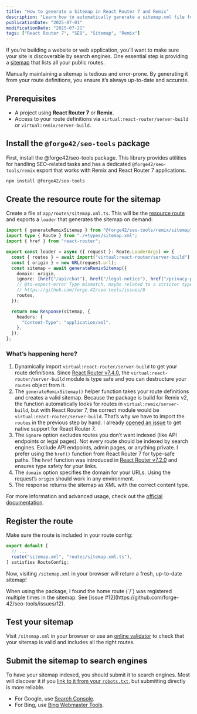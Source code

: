 ```yaml
---
title: "How to generate a Sitemap in React Router 7 and Remix"
description: "Learn how to automatically generate a sitemap.xml file for your React Router 7 or Remix app using minimal configuration with this step-by-step guide."
publicationDate: "2025-07-01"
modificationDate: "2025-07-21"
tags: ["React Router 7", "SEO", "Sitemap", "Remix"]
---
```



If you’re building a website or web application, you’ll want to make sure your site is discoverable by search engines. One essential step is providing a [sitemap](https://developers.google.com/search/docs/crawling-indexing/sitemaps/overview) that lists all your public routes.

<Alert type="question" title="Why automate your sitemap?">
  Manually maintaining a sitemap is tedious and error-prone. By generating it
  from your route definitions, you ensure it’s always up-to-date and accurate.
</Alert>

## Prerequisites

- A project using **React Router 7** or **Remix**.
- Access to your route definitions via `virtual:react-router/server-build` or `virtual:remix/server-build`.

## Install the `@forge42/seo-tools` package

First, install the <ProfileBadge platform="GitHub" handle="forge-42/seo-tools">@forge42/seo-tools</ProfileBadge> package. This library provides utilities for handling SEO-related tasks and has a dedicated `@forge42/seo-tools/remix` export that works with Remix and React Router 7 applications.

```bash
npm install @forge42/seo-tools
```

## Create the resource route for the sitemap

Create a file at `app/routes/sitemap.xml.ts`. This will be the [resource route](https://reactrouter.com/how-to/resource-routes) and exports a `loader` that generates the sitemap on demand:

```typescript filename="app/routes/sitemap.xml.ts" showLineNumbers
import { generateRemixSitemap } from "@forge42/seo-tools/remix/sitemap";
import type { Route } from "./+types/sitemap.xml";
import { href } from "react-router";

export const loader = async ({ request }: Route.LoaderArgs) => {
  const { routes } = await import("virtual:react-router/server-build");
  const { origin } = new URL(request.url);
  const sitemap = await generateRemixSitemap({
    domain: origin,
    ignore: [href("/api/chat"), href("/legal-notice"), href("/privacy-policy")],
    // @ts-expect-error Type mismatch, maybe related to a stricter type mentioned in release notes for v.7.0.0
    // https://github.com/forge-42/seo-tools/issues/8
    routes,
  });

  return new Response(sitemap, {
    headers: {
      "Content-Type": "application/xml",
    },
  });
};
```

### What’s happening here?

<NewsletterForm />

1.  Dynamically import `virtual:react-router/server-build` to get your route definitions.
    <Alert type="info">
      Since [React Router
      v7.4.0](https://github.com/remix-run/react-router/blob/main/CHANGELOG.md#v740),
      the `virtual:react-router/server-build` module is type safe and you can
      destructure your `routes` object from it.
    </Alert>
2.  The `generateRemixSitemap()` helper function takes your route definitions and creates a valid sitemap.
    <Alert type="info">
      Because the package is build for Remix v2, the function automatically
      looks for routes in `virtual:remix/server-build`, but with React Router 7,
      the correct module would be `virtual:react-router/server-build`. That’s
      why we have to import the `routes` in the previous step by hand. I already
      [opened an issue](https://github.com/forge-42/seo-tools/issues/13) to get
      native support for React Router 7.
    </Alert>
3.  The `ignore` option excludes routes you don’t want indexed (like API endpoints or legal pages).
    <Alert type="question" title="Why ignore some routes?">
      Not every route should be indexed by search engines. Exclude API
      endpoints, admin pages, or anything private.
    </Alert>
    I prefer using the `href()` function from React Router 7 for type-safe
    paths.
    <Alert type="tip">
      The `href` function was introduced in [React Router
      v7.2.0](https://github.com/remix-run/react-router/blob/main/CHANGELOG.md#v720)
      and ensures type safety for your links.
    </Alert>
4.  The `domain` option specifies the domain for your URLs. Using the request’s `origin` should work in any environment.
5.  The response returns the sitemap as XML with the correct content type.

For more information and advanced usage, check out the [official documentation](https://github.com/forge-42/seo-tools).

## Register the route

Make sure the route is included in your route config:

```typescript filename="app/routes.ts"
export default [
  // ...
  route("sitemap.xml", "routes/sitemap.xml.ts"),
] satisfies RouteConfig;
```

Now, visiting `/sitemap.xml` in your browser will return a fresh, up-to-date sitemap!

<Alert type="warning" title="Duplicate route registration">
  When using the package, I found the home route (`/`) was registered multiple
  times in the sitemap. See [issue
  #12](https://github.com/forge-42/seo-tools/issues/12).
</Alert>

## Test your sitemap

Visit `/sitemap.xml` in your browser or use an [online validator](https://www.mysitemapgenerator.com/service/check.html) to check that your sitemap is valid and includes all the right routes.

## Submit the sitemap to search engines

To have your sitemap indexed, you should submit it to search engines. Most will discover it if you [link to it from your `robots.txt`](/blog/robots-txt-react-router-7#automatic-sitemap-integration), but submitting directly is more reliable.

- For Google, use [Search Console](https://search.google.com/search-console/sitemaps).
- For Bing, use [Bing Webmaster Tools](https://www.bing.com/webmasters/sitemaps).
